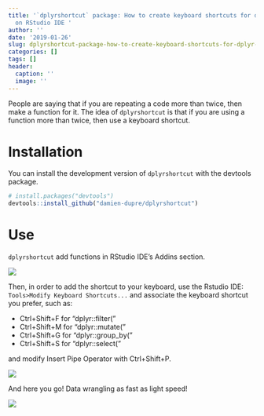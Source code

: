 ```yaml
---
title: '`dplyrshortcut` package: How to create keyboard shortcuts for dplyr functions
  on RStudio IDE '
author: ''
date: '2019-01-26'
slug: dplyrshortcut-package-how-to-create-keyboard-shortcuts-for-dplyr-functions-on-rstudio-ide
categories: []
tags: []
header:
  caption: ''
  image: ''
---
```


People are saying that if you are repeating a code more than twice, then make a function for it. The idea of `dplyrshortcut` is that if you are using a function more than twice, then use a keyboard shortcut.

# Installation

You can install the development version of `dplyrshortcut` with the devtools package.

```r
# install.packages("devtools")
devtools::install_github("damien-dupre/dplyrshortcut")
```

# Use

`dplyrshortcut` add functions in RStudio IDE's Addins section.

![](/post/dplyrshortcut-package-how-to-create-keyboard-shortcuts-for-dplyr-functions-on-rstudio-ide_files/img_01.png)

Then, in order to add the shortcut to your keyboard, use the Rstudio IDE: `Tools>Modify Keyboard Shortcuts...` and associate the keyboard shortcut you prefer, such as:

* Ctrl+Shift+F for "dplyr::filter("
* Ctrl+Shift+M for "dplyr::mutate("
* Ctrl+Shift+G for "dplyr::group_by("
* Ctrl+Shift+S for "dplyr::select("

and modify Insert Pipe Operator with Ctrl+Shift+P.

![](/post/dplyrshortcut-package-how-to-create-keyboard-shortcuts-for-dplyr-functions-on-rstudio-ide_files/img_02.png)

And here you go! Data wrangling as fast as light speed! 

![](/post/dplyrshortcut-package-how-to-create-keyboard-shortcuts-for-dplyr-functions-on-rstudio-ide_files/gif_us.gif)

